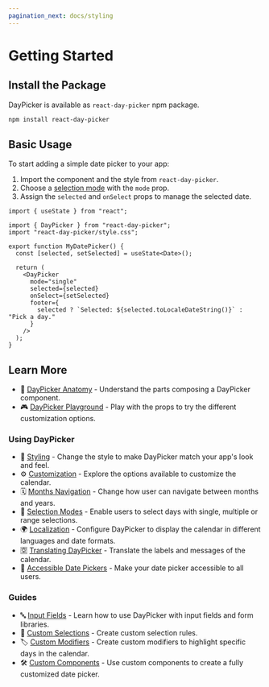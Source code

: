 ```yaml
---
pagination_next: docs/styling
---
```


# Getting Started

## Install the Package

DayPicker is available as `react-day-picker` npm package.

```bash npm2yarn
npm install react-day-picker
```

## Basic Usage

To start adding a simple date picker to your app:

1. Import the component and the style from `react-day-picker`.
2. Choose a [selection mode](./docs/selection-modes) with the `mode` prop.
3. Assign the `selected` and `onSelect` props to manage the selected date.

```tsx
import { useState } from "react";

import { DayPicker } from "react-day-picker";
import "react-day-picker/style.css";

export function MyDatePicker() {
  const [selected, setSelected] = useState<Date>();

  return (
    <DayPicker
      mode="single"
      selected={selected}
      onSelect={setSelected}
      footer={
        selected ? `Selected: ${selected.toLocaleDateString()}` : "Pick a day."
      }
    />
  );
}
```

<BrowserWindow>
  <Examples.Start />
</BrowserWindow>

## Learn More

- 📘 [DayPicker Anatomy](./docs/anatomy.mdx) - Understand the parts composing a DayPicker component.
- 🎮 [DayPicker Playground](/playground) - Play with the props to try the different customization options.

### Using DayPicker

- 🎨 [Styling](./docs/styling.mdx) - Change the style to make DayPicker match your app's look and feel.
- ⚙️ [Customization](./docs/customization.mdx) - Explore the options available to customize the calendar.
- 🗓 [Months Navigation](./docs/navigation.mdx) - Change how user can navigate between months and years.
- 📅 [Selection Modes](./docs/selection-modes.mdx) - Enable users to select days with single, multiple or range selections.
- 🌍 [Localization](./docs/localization.mdx) - Configure DayPicker to display the calendar in different languages and date formats.
- 🈳 [Translating DayPicker](./docs/translation.mdx) - Translate the labels and messages of the calendar.
- 🦮 [Accessible Date Pickers](./docs/accessibility.mdx) - Make your date picker accessible to all users.

### Guides

- 🔤 [Input Fields](./guides/input-fields) - Learn how to use DayPicker with input fields and form libraries.
- 📏 [Custom Selections](./guides/custom-selections) - Create custom selection rules.
- 🏷️ [Custom Modifiers](./guides/custom-modifiers) - Create custom modifiers to highlight specific days in the calendar.
- 🛠 [Custom Components](./guides/custom-components) - Use custom components to create a fully customized date picker.
